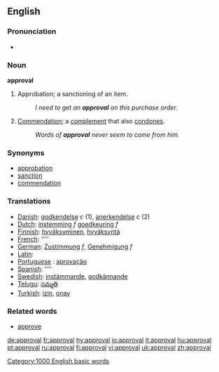 ==English==

===Pronunciation===
*{{audio|en-us-approval.ogg|Audio (US)}}

===Noun===
'''approval'''
#Approbation; a sanctioning of an item.
#:''I need to get an '''approval''' on this purchase order.''
#[[Commendation]]; a [[complement]] that also [[condone]]s.
#:''Words of '''approval''' never seem to come from him.''

===Synonyms===
*[[approbation]]
*[[sanction]]
*[[commendation]]

===Translations===
*[[Danish]]: [[godkendelse]] ''c'' (1), [[anerkendelse]] ''c'' (2)
*[[Dutch]]: [[instemming]] ''f'' [[goedkeuring]] ''f''
*[[Finnish]]: [[hyväksyminen]], [[hyväksyntä]]
*[[French]]: [[]] ''''
*[[German]]: [[Zustimmung]] ''f'', [[Genehmigung]] ''f''
*[[Latin]]: [[]]
*[[Portuguese]] : [[aprovação]]
*[[Spanish]]: [[]] ''''
*[[Swedish]]: [[instämmande]], [[godkännande]]
*[[Telugu]]: [[సమ్మతి]]
*[[Turkish]]: [[izin]], [[onay]]

===Related words===
*[[approve]]

[[Category:1000 English basic words]]

[[de:approval]]
[[fr:approval]]
[[hy:approval]]
[[io:approval]]
[[it:approval]]
[[hu:approval]]
[[pt:approval]]
[[ru:approval]]
[[fi:approval]]
[[vi:approval]]
[[uk:approval]]
[[zh:approval]]